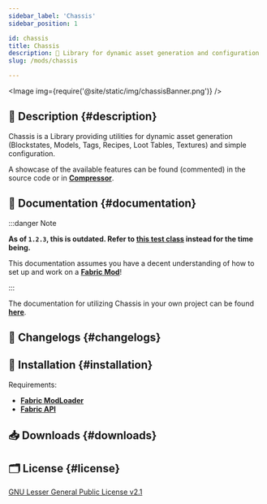```yaml
---
sidebar_label: 'Chassis'
sidebar_position: 1

id: chassis
title: Chassis
description: 🧮 Library for dynamic asset generation and configuration
slug: /mods/chassis

---
```


<head>
    <meta content="Chassis" property="og:title" />
    <meta content="Evergood Team" property="og:site_name" />
    <meta content="🧮 Library providing utilities for dynamic asset generation and configuration" property="og:description" />
    <meta content="https://evergoodteam.github.io/docs/mods/chassis" property="og:url" />
    <meta content="https://evergoodteam.github.io/img/chassisIcon.png" property="og:image" />
    <meta content="#65c18c" data-react-helmet="true" name="theme-color" />
    <meta name="twitter:card" content="app" />
</head>



<Image img={require('@site/static/img/chassisBanner.png')} />


## 📑 Description {#description}

Chassis is a Library providing utilities for dynamic asset generation (Blockstates, Models, Tags, Recipes, Loot Tables, Textures) and simple configuration.

A showcase of the available features can be found (commented) in the source code or in [**Compressor**](https://www.curseforge.com/minecraft/mc-mods/compressor).

<Source project = "Chassis"></Source>

## 📖 Documentation {#documentation}

:::danger Note

**As of `1.2.3`, this is outdated. Refer to [this test class](https://github.com/EvergoodTeam/Chassis/blob/1.19.2/src/main/java/evergoodteam/chassis/ChassisTestFeatures.java) instead for the time being.**

This documentation assumes you have a decent understanding of how to set up and work on a [**Fabric Mod**](https://fabricmc.net/wiki)!

:::

The documentation for utilizing Chassis in your own project can be found [**here**](/docs/chassis).

## 📰 Changelogs {#changelogs}

<Tabs className="chassis-tabs">
    <TabItem value="1.2.3" label="1.2.3 (1.19.2)" default>
        <Changelog type="mods" project="chassis" version="1.2.3"/>
    </TabItem>
    <TabItem value="1.2.x" label="1.2.x (1.19.x)">
        <Changelog type="mods" project="chassis" version="1.2.2"/>
        <Changelog type="mods" project="chassis" version="1.2.1"/>
        <Changelog type="mods" project="chassis" version="1.2.0"/>
    </TabItem>
    <TabItem value="1.1.x" label="1.1.x (1.18.2)">
        <Changelog type="mods" project="chassis" version="1.1.0"/>
    </TabItem>
    <TabItem value="1.0.x" label="1.0.x (1.18.1)">
    </TabItem>
</Tabs>

## 🔧 Installation {#installation}

Requirements:
- [**Fabric ModLoader**](https://fabricmc.net/)
- [**Fabric API**](https://www.curseforge.com/minecraft/mc-mods/fabric-api)

## 📥 Downloads {#downloads}


<div className = 'download-div'><Curseforge type ="mc-mods" project = "chassis"/><Modrinth type="mod" project="chassis"/></div>

## 🗂️ License {#license}

[GNU Lesser General Public License v2.1](https://github.com/EvergoodTeam/Chassis/blob/1.18.1/LICENSE)